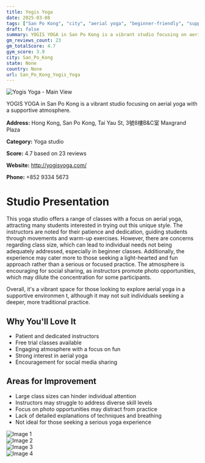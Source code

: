 ```yaml
---
title: Yogis Yoga
date: 2025-03-08
tags: ["San Po Kong", "city", "aerial yoga", "beginner-friendly", "supportive atmosphere", "large classes", "San Po Kong"]  
draft: false
summary: YOGIS YOGA in San Po Kong is a vibrant studio focusing on aerial yoga with a supportive atmosphere.
gm_reviews_count: 23
gm_totalScore: 4.7
gym_score: 3.9
city: San_Po_Kong
state: None
country: None
url: San_Po_Kong_Yogis_Yoga
---
```


<div className="aspect-[16/9] relative my-8">
  <img 
    src="https://lh5.googleusercontent.com/p/AF1QipMpEsTy1H4BqXAR7OJqzK8uYbZJyA4g9wTjU2bZ=w1920-h1080-k-no"
    alt="Yogis Yoga - Main View"
    className="object-cover absolute inset-0 w-full h-full rounded-lg"
  />
</div>

YOGIS YOGA in San Po Kong is a vibrant studio focusing on aerial yoga with a supportive atmosphere.

**Address:** Hong Kong, San Po Kong, Tai Yau St, 3號8樓B&C室 Maxgrand Plaza

**Category:** Yoga studio

**Score:** 4.7 based on 23 reviews

**Website:** http://yogisyoga.com/

**Phone:** +852 9334 5673

# Studio Presentation

This yoga studio offers a range of classes with a focus on aerial yoga, attracting many students interested in trying out this unique style. The instructors are noted for their patience and dedication, guiding students through movements and warm-up exercises. However, there are concerns regarding class size, which can lead to individual needs not being adequately addressed, especially in beginner classes. Additionally, the experience may cater more to those seeking a light-hearted and fun approach rather than a serious or focused practice. The atmosphere is encouraging for social sharing, as instructors promote photo opportunities, which may dilute the concentration for some participants.

Overall, it's a vibrant space for those looking to explore aerial yoga in a supportive environmen t, although it may not suit individuals seeking a deeper, more traditional practice.

## Why You'll Love It

- Patient and dedicated instructors
- Free trial classes available
- Engaging atmosphere with a focus on fun
- Strong interest in aerial yoga
- Encouragement for social media sharing

## Areas for Improvement

- Large class sizes can hinder individual attention
- Instructors may struggle to address diverse skill levels
- Focus on photo opportunities may distract from practice
- Lack of detailed explanations of techniques and breathing
- Not ideal for those seeking a serious yoga experience

<div className="grid grid-cols-1 xl:grid-cols-2 gap-4 my-8">
<div className="aspect-[4/3] relative"><img src="https://lh5.googleusercontent.com/p/AF1QipMObpZALLnYCo_wajIPQo4cShwjT5bwxNL0YsM4=w1920-h1080-k-no" alt="Image 1" className="object-cover absolute inset-0 w-full h-full rounded-lg" /></div>
<div className="aspect-[4/3] relative"><img src="https://lh5.googleusercontent.com/p/AF1QipMdrU7bbjOE0z6W7UQZfu6d697egVs1RdRfdPSC=w1920-h1080-k-no" alt="Image 2" className="object-cover absolute inset-0 w-full h-full rounded-lg" /></div>
<div className="aspect-[4/3] relative"><img src="https://lh5.googleusercontent.com/p/AF1QipMCagE_tLe8rzzD7SrXe5E_Kw5zwFttE7qN95Gv=w1920-h1080-k-no" alt="Image 3" className="object-cover absolute inset-0 w-full h-full rounded-lg" /></div>
<div className="aspect-[4/3] relative"><img src="https://lh5.googleusercontent.com/p/AF1QipOmSgxA2JH1xUgsVapaH5iWs8xTvxF9pPul_FaH=w1920-h1080-k-no" alt="Image 4" className="object-cover absolute inset-0 w-full h-full rounded-lg" /></div>
</div>